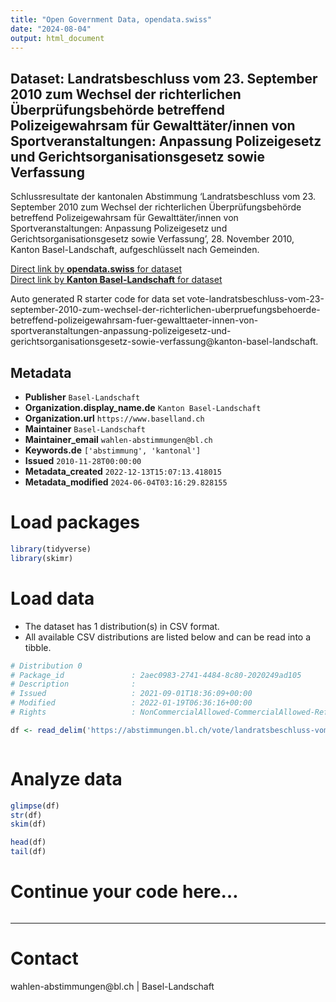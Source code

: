 ```yaml
---
title: "Open Government Data, opendata.swiss"
date: "2024-08-04"
output: html_document
---
```


## Dataset: Landratsbeschluss vom 23. September 2010 zum Wechsel der richterlichen Überprüfungsbehörde betreffend Polizeigewahrsam für Gewalttäter/innen von Sportveranstaltungen: Anpassung Polizeigesetz und Gerichtsorganisationsgesetz sowie Verfassung

Schlussresultate der kantonalen Abstimmung 'Landratsbeschluss vom 23. September 2010 zum Wechsel der richterlichen Überprüfungsbehörde betreffend Polizeigewahrsam für Gewalttäter/innen von Sportveranstaltungen: Anpassung Polizeigesetz und Gerichtsorganisationsgesetz sowie Verfassung', 28. November 2010, Kanton Basel-Landschaft, aufgeschlüsselt nach Gemeinden.

[Direct link by **opendata.swiss** for dataset](https://opendata.swiss/de/dataset/landratsbeschluss-vom-23-september-2010-zum-wechsel-der-richterlichen-uberprufungsbehorde-betre)<br>
[Direct link by **Kanton Basel-Landschaft** for dataset](https://abstimmungen.bl.ch/vote/landratsbeschluss-vom-23-september-2010-zum-wechsel-der-richterlichen-uberpruefungsbehoerde-betreffend-polizeigewahrsam-fuer-gewalttaeter-innen-von-sportveranstaltungen-anpassung-polizeigesetz-und-gerichtsorganisationsgesetz-sowie-verfassung/data)

Auto generated R starter code for data set vote-landratsbeschluss-vom-23-september-2010-zum-wechsel-der-richterlichen-uberpruefungsbehoerde-betreffend-polizeigewahrsam-fuer-gewalttaeter-innen-von-sportveranstaltungen-anpassung-polizeigesetz-und-gerichtsorganisationsgesetz-sowie-verfassung@kanton-basel-landschaft.

## Metadata

- **Publisher** `Basel-Landschaft`
- **Organization.display_name.de** `Kanton Basel-Landschaft`
- **Organization.url** `https://www.baselland.ch`
- **Maintainer** `Basel-Landschaft`
- **Maintainer_email** `wahlen-abstimmungen@bl.ch`
- **Keywords.de** `['abstimmung', 'kantonal']`
- **Issued** `2010-11-28T00:00:00`
- **Metadata_created** `2022-12-13T15:07:13.418015`
- **Metadata_modified** `2024-06-04T03:16:29.828155`


# Load packages

```r

library(tidyverse)
library(skimr)

```

# Load data

-   The dataset has 1 distribution(s) in CSV format.
-   All available CSV distributions are listed below and can be read into a tibble.

```r

# Distribution 0
# Package_id               : 2aec0983-2741-4484-8c80-2020249ad105
# Description              : 
# Issued                   : 2021-09-01T18:36:09+00:00
# Modified                 : 2022-01-19T06:36:16+00:00
# Rights                   : NonCommercialAllowed-CommercialAllowed-ReferenceRequired

df <- read_delim('https://abstimmungen.bl.ch/vote/landratsbeschluss-vom-23-september-2010-zum-wechsel-der-richterlichen-uberpruefungsbehoerde-betreffend-polizeigewahrsam-fuer-gewalttaeter-innen-von-sportveranstaltungen-anpassung-polizeigesetz-und-gerichtsorganisationsgesetz-sowie-verfassung/data-csv')



```

# Analyze data

```r

glimpse(df)
str(df)
skim(df)

head(df)
tail(df)

```

# Continue your code here...

```r

```

------------------------------------------------------------------------

# Contact

wahlen-abstimmungen@bl.ch | Basel-Landschaft
